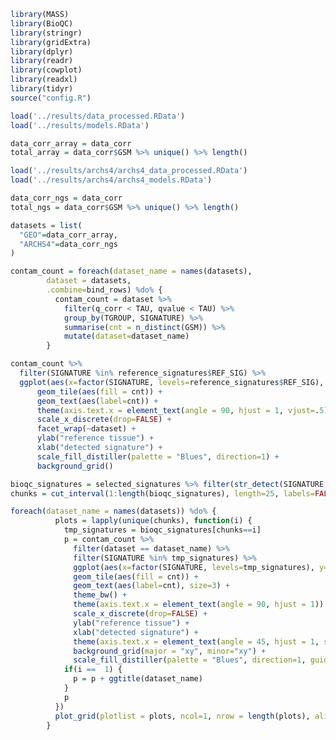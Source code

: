 ```r
library(MASS)
library(BioQC)
library(stringr)
library(gridExtra)
library(dplyr)
library(readr)
library(cowplot)
library(readxl)
library(tidyr)
source("config.R")
```

```r
load('../results/data_processed.RData')
load('../results/models.RData')

data_corr_array = data_corr 
total_array = data_corr$GSM %>% unique() %>% length()

load('../results/archs4/archs4_data_processed.RData')
load('../results/archs4/archs4_models.RData')

data_corr_ngs = data_corr 
total_ngs = data_corr$GSM %>% unique() %>% length()

datasets = list(
  "GEO"=data_corr_array,
  "ARCHS4"=data_corr_ngs
)
```

```r
contam_count = foreach(dataset_name = names(datasets),
        dataset = datasets,
        .combine=bind_rows) %do% {
          contam_count = dataset %>%
            filter(q_corr < TAU, qvalue < TAU) %>% 
            group_by(TGROUP, SIGNATURE) %>%
            summarise(cnt = n_distinct(GSM)) %>%
            mutate(dataset=dataset_name)
        }
```

```r
contam_count %>%
  filter(SIGNATURE %in% reference_signatures$REF_SIG) %>%
  ggplot(aes(x=factor(SIGNATURE, levels=reference_signatures$REF_SIG), y=TGROUP)) +
      geom_tile(aes(fill = cnt)) +
      geom_text(aes(label=cnt)) +
      theme(axis.text.x = element_text(angle = 90, hjust = 1, vjust=.5)) +
      scale_x_discrete(drop=FALSE) +
      facet_wrap(~dataset) + 
      ylab("reference tissue") +
      xlab("detected signature") + 
      scale_fill_distiller(palette = "Blues", direction=1) + 
      background_grid()
```

```r
bioqc_signatures = selected_signatures %>% filter(str_detect(SIGNATURE, 'BIOQC')) %>% pull("SIGNATURE")
chunks = cut_interval(1:length(bioqc_signatures), length=25, labels=FALSE)

foreach(dataset_name = names(datasets)) %do% {
          plots = lapply(unique(chunks), function(i) {
            tmp_signatures = bioqc_signatures[chunks==i]
            p = contam_count %>%
              filter(dataset == dataset_name) %>% 
              filter(SIGNATURE %in% tmp_signatures) %>%
              ggplot(aes(x=factor(SIGNATURE, levels=tmp_signatures), y=TGROUP)) +
              geom_tile(aes(fill = cnt)) +
              geom_text(aes(label=cnt), size=3) +
              theme_bw() + 
              theme(axis.text.x = element_text(angle = 90, hjust = 1)) +
              scale_x_discrete(drop=FALSE) +
              ylab("reference tissue") +
              xlab("detected signature") +
              theme(axis.text.x = element_text(angle = 45, hjust = 1, size=10)) +
              background_grid(major = "xy", minor="xy") + 
              scale_fill_distiller(palette = "Blues", direction=1, guide = FALSE)
            if(i ==  1) {
              p = p + ggtitle(dataset_name)
            }
            p
          })
          plot_grid(plotlist = plots, ncol=1, nrow = length(plots), align = "h")
        }
```

